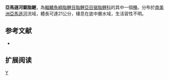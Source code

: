 {{Speciesbox 
| genus = Serrasalmus
| species = undulatus
| status = NE
| status_system = IUCN3.1
| authority =  [[Jardine|Jardine]], 1841
| synonyms = *''Serrasalmo undulatus''<br /><small>Jardine, 1841</small>
}}
'''亞馬遜河鋸脂鯉'''，為[[輻鰭魚綱|輻鰭魚綱]][[脂鯉目|脂鯉目]][[脂鯉亞目|脂鯉亞目]][[锯脂鲤科|锯脂鲤科]]的其中一個[[種|種]]。分布於[[南美洲|南美洲]][[亞馬遜河|亞馬遜河]]流域，體長可達21公分，棲息在底中層水域，生活習性不明。

==参考文献==
{{refbegin}}
*{{FishBase_species|genus=Serrasalmus|species=undulatus|year=2014|month=1}}
{{refend}}

== 扩展阅读 ==
{{refbegin}}
{{wikispecies-inline|Serrasalmus undulatus|亞馬遜河鋸脂鯉}}
{{refend}}

{{Taxonbar|from=Q926108}}

[[Category:鋸脂鯉屬|Y]]


{{魚類小作品}}